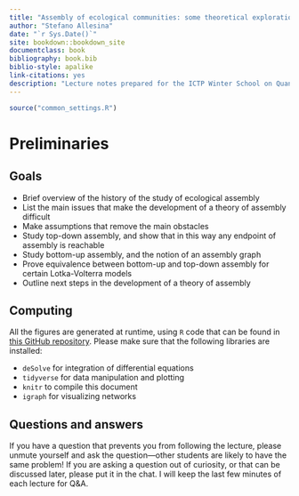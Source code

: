 ```yaml
--- 
title: "Assembly of ecological communities: some theoretical explorations"
author: "Stefano Allesina"
date: "`r Sys.Date()`"
site: bookdown::bookdown_site
documentclass: book
bibliography: book.bib
biblio-style: apalike
link-citations: yes
description: "Lecture notes prepared for the ICTP Winter School on Quantitative Systems Biology: Quantitative Approaches in Ecosystem Ecology."
---
```


```r
source("common_settings.R")
```

# Preliminaries {-}

## Goals {-}

- Brief overview of the history of the study of ecological assembly
- List the main issues that make the development of a theory of assembly difficult
- Make assumptions that remove the main obstacles
- Study top-down assembly, and show that in this way any endpoint of assembly is reachable
- Study bottom-up assembly, and the notion of an assembly graph
- Prove equivalence between bottom-up and top-down assembly for certain Lotka-Volterra models
- Outline next steps in the development of a theory of assembly

## Computing {-}

All the figures are generated at runtime, using `R` code that can be found in [this GitHub repository](https://github.com/StefanoAllesina/ICTP_Winter_School). Please make sure that the following libraries are installed:

- `deSolve` for integration of differential equations
- `tidyverse` for data manipulation and plotting
- `knitr` to compile this document
- `igraph` for visualizing networks

## Questions and answers {-}

If you have a question that prevents you from following the lecture, please unmute yourself and ask the question---other students are likely to have the same problem! If you are asking a question out of curiosity, or that can be discussed later, please put it in the chat. I will keep the last few minutes of each lecture for Q&A.
